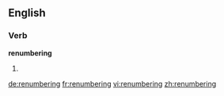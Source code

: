 ==English==

===Verb===
'''renumbering'''

# {{present participle of|renumber}}

[[de:renumbering]]
[[fr:renumbering]]
[[vi:renumbering]]
[[zh:renumbering]]